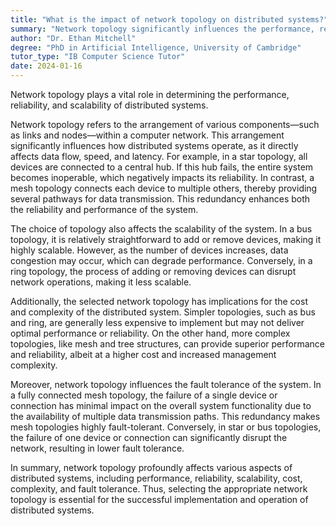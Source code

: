 ```yaml
---
title: "What is the impact of network topology on distributed systems?"
summary: "Network topology significantly influences the performance, reliability, and scalability of distributed systems."
author: "Dr. Ethan Mitchell"
degree: "PhD in Artificial Intelligence, University of Cambridge"
tutor_type: "IB Computer Science Tutor"
date: 2024-01-16
---
```


Network topology plays a vital role in determining the performance, reliability, and scalability of distributed systems.

Network topology refers to the arrangement of various components—such as links and nodes—within a computer network. This arrangement significantly influences how distributed systems operate, as it directly affects data flow, speed, and latency. For example, in a star topology, all devices are connected to a central hub. If this hub fails, the entire system becomes inoperable, which negatively impacts its reliability. In contrast, a mesh topology connects each device to multiple others, thereby providing several pathways for data transmission. This redundancy enhances both the reliability and performance of the system.

The choice of topology also affects the scalability of the system. In a bus topology, it is relatively straightforward to add or remove devices, making it highly scalable. However, as the number of devices increases, data congestion may occur, which can degrade performance. Conversely, in a ring topology, the process of adding or removing devices can disrupt network operations, making it less scalable.

Additionally, the selected network topology has implications for the cost and complexity of the distributed system. Simpler topologies, such as bus and ring, are generally less expensive to implement but may not deliver optimal performance or reliability. On the other hand, more complex topologies, like mesh and tree structures, can provide superior performance and reliability, albeit at a higher cost and increased management complexity.

Moreover, network topology influences the fault tolerance of the system. In a fully connected mesh topology, the failure of a single device or connection has minimal impact on the overall system functionality due to the availability of multiple data transmission paths. This redundancy makes mesh topologies highly fault-tolerant. Conversely, in star or bus topologies, the failure of one device or connection can significantly disrupt the network, resulting in lower fault tolerance.

In summary, network topology profoundly affects various aspects of distributed systems, including performance, reliability, scalability, cost, complexity, and fault tolerance. Thus, selecting the appropriate network topology is essential for the successful implementation and operation of distributed systems.
    